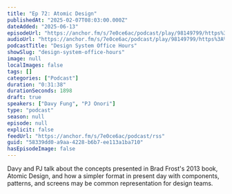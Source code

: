 ```yaml
---
title: "Ep 72: Atomic Design"
publishedAt: "2025-02-07T08:03:00.000Z"
dateAdded: "2025-06-13"
episodeUrl: "https://anchor.fm/s/7e0ce6ac/podcast/play/98149799/https%3A%2F%2Fd3ctxlq1ktw2nl.cloudfront.net%2Fstaging%2F2025-1-7%2F055ecad6-e553-2b79-fc53-6fd207686271.mp3"
audioUrl: "https://anchor.fm/s/7e0ce6ac/podcast/play/98149799/https%3A%2F%2Fd3ctxlq1ktw2nl.cloudfront.net%2Fstaging%2F2025-1-7%2F055ecad6-e553-2b79-fc53-6fd207686271.mp3"
podcastTitle: "Design System Office Hours"
showSlug: "design-system-office-hours"
image: null
localImages: false
tags: []
categories: ["Podcast"]
duration: "0:31:38"
durationSeconds: 1898
draft: true
speakers: ["Davy Fung", "PJ Onori"]
type: "podcast"
season: null
episode: null
explicit: false
feedUrl: "https://anchor.fm/s/7e0ce6ac/podcast/rss"
guid: "58339dd0-a9aa-4228-b6b7-ee113a1ba710"
hasEpisodeImage: false
---
```

Davy and PJ talk about the concepts presented in Brad Frost's 2013 book, Atomic Design, and how a simpler format in present day with components, patterns, and screens may be common representation for design teams.
